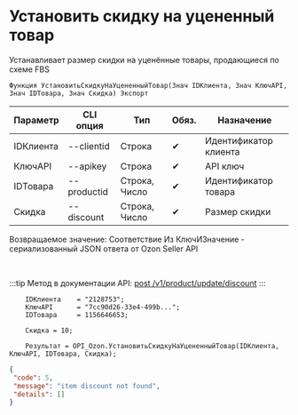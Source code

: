 ﻿---
sidebar_position: 6
---


# Установить скидку на уцененный товар
 Устанавливает размер скидки на уценённые товары, продающиеся по схеме FBS



`Функция УстановитьСкидкуНаУцененныйТовар(Знач IDКлиента, Знач КлючAPI, Знач IDТовара, Знач Скидка) Экспорт`

  | Параметр | CLI опция | Тип | Обяз. | Назначение |
  |-|-|-|-|-|
  | IDКлиента | --clientid | Строка | &#x2714; | Идентификатор клиента |
  | КлючAPI | --apikey | Строка | &#x2714; | API ключ |
  | IDТовара | --productid | Строка, Число | &#x2714; | Идентификатор товара |
  | Скидка | --discount | Строка, Число | &#x2714; | Размер скидки |

  
  Возвращаемое значение:   Соответствие Из КлючИЗначение - сериализованный JSON ответа от Ozon Seller API

<br/>

:::tip
Метод в документации API: [post /v1/product/update/discount](https://docs.ozon.ru/api/seller/#operation/ProductAPI_ProductUpdateDiscount)
:::
<br/>


```bsl title="Пример использования для 1С:Предприятие/OneScript"
    IDКлиента    = "2128753";
    КлючAPI      = "7cc90d26-33e4-499b...";
    IDТовара     = 1156646653;

    Скидка = 10;

    Результат = OPI_Ozon.УстановитьСкидкуНаУцененныйТовар(IDКлиента, КлючAPI, IDТовара, Скидка);
```
    



```json title="Результат"
{
 "code": 5,
 "message": "item discount not found",
 "details": []
}
```
